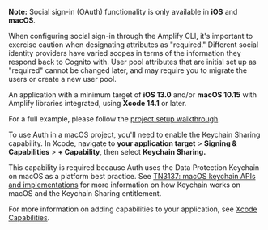 <Callout warning>

**Note:** Social sign-in (OAuth) functionality is only available in **iOS** and **macOS**.

 When configuring social sign-in through the Amplify CLI, it's important to exercise caution when designating attributes as "required." Different social identity providers have varied scopes in terms of the information they respond back to Cognito with.  User pool attributes that are initial set up as "required" cannot be changed later, and may require you to migrate the users or create a new user pool.  

</Callout>

An application with a minimum target of **iOS 13.0** and/or **macOS 10.15** with Amplify libraries integrated, using **Xcode 14.1** or later.

For a full example, please follow the [project setup walkthrough](/lib/project-setup/prereq).

<Callout>

To use Auth in a macOS project, you'll need to enable the Keychain Sharing capability. In Xcode, navigate to **your application target** > **Signing & Capabilities** > **+ Capability**, then select **Keychain Sharing.**

This capability is required because Auth uses the Data Protection Keychain on macOS as a platform best practice.
See [TN3137: macOS keychain APIs and implementations](https://developer.apple.com/documentation/technotes/tn3137-on-mac-keychains) for more information on how Keychain works on macOS and the Keychain Sharing entitlement.

For more information on adding capabilities to your application, see [Xcode Capabilities](https://developer.apple.com/documentation/xcode/capabilities).

</Callout>
